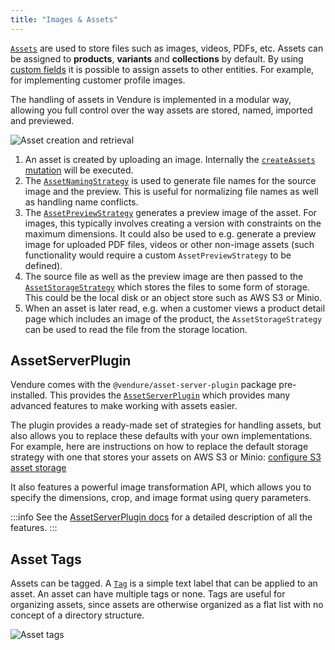 ```yaml
---
title: "Images & Assets"
---
```


[`Assets`](/reference/typescript-api/entities/asset/) are used to store files such as images, videos, PDFs, etc. Assets can be
assigned to **products**, **variants** and **collections** by default. By using [custom fields](/guides/developer-guide/custom-fields/) it is
possible to assign assets to other entities. For example, for implementing customer profile images.

The handling of assets in Vendure is implemented in a modular way, allowing you full control over the way assets
are stored, named, imported and previewed.

![Asset creation and retrieval](./asset-flow.webp)

1. An asset is created by uploading an image. Internally the [`createAssets` mutation](/reference/graphql-api/admin/mutations/#createassets) will be executed.
2. The [`AssetNamingStrategy`](/reference/typescript-api/assets/asset-naming-strategy/) is used to generate file names for the source image and the preview. This is useful for normalizing file names as well as handling name conflicts.
3. The [`AssetPreviewStrategy`](/reference/typescript-api/assets/asset-preview-strategy) generates a preview image of the asset. For images, this typically involves creating a version with constraints on the maximum dimensions. It could also be used to e.g. generate a preview image for uploaded PDF files, videos or other non-image assets (such functionality would require a custom `AssetPreviewStrategy` to be defined).
4. The source file as well as the preview image are then passed to the [`AssetStorageStrategy`](/reference/typescript-api/assets/asset-storage-strategy) which stores the files to some form of storage. This could be the local disk or an object store such as AWS S3 or Minio.
5. When an asset is later read, e.g. when a customer views a product detail page which includes an image of the product, the `AssetStorageStrategy` can be used to
read the file from the storage location.


## AssetServerPlugin

Vendure comes with the `@vendure/asset-server-plugin` package pre-installed. This provides the [`AssetServerPlugin`](/reference/typescript-api/core-plugins/asset-server-plugin/) which provides many advanced features to make working with
assets easier.

The plugin provides a ready-made set of strategies for handling assets, but also allows you to replace these defaults with
your own implementations. For example, here are instructions on how to replace the default storage strategy with one
that stores your assets on AWS S3 or Minio: [configure S3 asset storage](/reference/typescript-api/core-plugins/asset-server-plugin/s3asset-storage-strategy#configures3assetstorage)

It also features a powerful image transformation API, which allows you to specify the dimensions, crop, and image format
using query parameters.

:::info
See the [AssetServerPlugin docs](/reference/typescript-api/core-plugins/asset-server-plugin/) for a detailed description of all the features.
:::

## Asset Tags

Assets can be tagged. A [`Tag`](/reference/typescript-api/entities/tag/) is a simple text label that can be applied to an asset. An asset can have multiple tags or none. Tags are useful for organizing assets, since assets are otherwise organized as a flat list with no concept of a directory structure.

![Asset tags](./asset-tags.webp)

